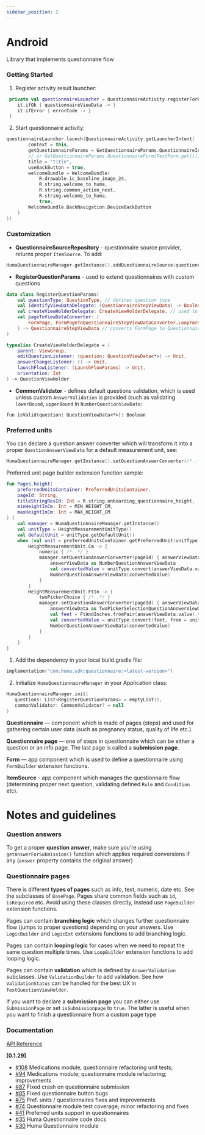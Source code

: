 ```yaml
---
sidebar_position: 2
---
```




# Android
Library that implements questionnaire flow

### Getting Started
<Tabs>
<TabItem value="example" label="Example" default>

1. Register activity result launcher:
```kotlin
 private val questionnaireLauncher = QuestionnaireActivity.registerForResult(this) { 
    it.ifOk { questionnaireViewData -> }
    it.ifError { errorCode -> }
 }
```
2. Start questionnaire activity:
```kotlin
questionnaireLauncher.launch(QuestionnaireActivity.getLauncherIntent(
        context = this,
        getQuestionnaireParams = GetQuestionnaireParams.QuestionnaireId("id"), // will use QuestionnaireSourceRepository
        // or GetQuestionnaireParams.QuestionnaireForm(TestForm.get()),
        title = "Title",
        useBackButton = true,
        welcomeBundle = WelcomeBundle(
            R.drawable.ic_baseline_image_24,
            R.string.welcome_to_huma,
            R.string.common_action_next,
            R.string.welcome_to_huma,
            true,
        WelcomeBundle.BackNavigation.DeviceBackButton
    )
))
```

### Customization

* **QuestionnaireSourceRepository** - questionnaire source provider, returns proper `ItemSource`. To add:
```kotlin
HumaQuestionnaireManager.getInstance().addQuestionnaireSource(questionnaireId: String, source: ItemSource)
```
* **RegisterQuestionParams** - used to extend questionnaires with custom questions
```kotlin
data class RegisterQuestionParams(
    val questionType: QuestionType, // defines question type
    val identifyViewDataDelegate: (QuestionnaireStepViewData) -> Boolean, // determines whether view data belongs is of this question type
    val createViewHolderDelegate: CreateViewHolderDelegate, // used to create a view holder
    val pageToViewDataConverter: (
        FormPage, FormPageToQuestionnaireStepViewDataConverter.LoopFormData?
    ) -> QuestionnaireStepViewData // converts FormPage to QuestionnaireStepViewData
)

typealias CreateViewHolderDelegate = (
    parent: ViewGroup,
    editQuestionListener: (question: QuestionViewData<*>) -> Unit,
    answerChangeListener: () -> Unit,
    launchFlowListener: (LaunchFlowParams) -> Unit,
    orientation: Int
) -> QuestionViewHolder
```
* **CommonValidator** - defines default questions validation, which is used unless custom `AnswerValidation` is provided (such as validating `lowerBound`, `upperBound` in `NumberQuestionViewData`: 

`fun isValid(question: QuestionViewData<*>): Boolean`

### Preferred units

You can declare a question answer converter which will transform it into a proper `QuestionAnswerViewData` for a default measurement unit, see:  
```kotlin
HumaQuestionnaireManager.getInstance().setQuestionAnswerConverter(/*..*/)`
```

Preferred unit page builder extension function sample:

```kotlin
fun Pages.height(
    preferredUnitsContainer: PreferredUnitsContainer,
    pageId: String,
    titleStringResId: Int = R.string.onboarding_questionnaire_height,
    minHeightInCm: Int = MIN_HEIGHT_CM,
    maxHeightInCm: Int = MAX_HEIGHT_CM
) {
    val manager = HumaQuestionnaireManager.getInstance()
    val unitType = HeightMeasurementUnitType()
    val defaultUnit = unitType.getDefaultUnit()
    when (val unit = preferredUnitsContainer.getPreferredUnit(unitType)) {
        HeightMeasurementUnit.Cm -> {
            numeric { /*..*/ }
            manager.setQuestionAnswerConverter(pageId) { answerViewData ->
                answerViewData as NumberQuestionAnswerViewData
                val convertedValue = unitType.convert(answerViewData.value, from = unit, to = defaultUnit)
                NumberQuestionAnswerViewData(convertedValue)
            }
        }
        HeightMeasurementUnit.FtIn -> {
            twoPickerChoice { /*..*/ }
            manager.setQuestionAnswerConverter(pageId) { answerViewData ->
                answerViewData as TwoPickerSelectionQuestionAnswerViewData
                val feet = FtAndInches.fromPair(answerViewData.value).toFeet()
                val convertedValue = unitType.convert(feet, from = unit, to = defaultUnit)
                NumberQuestionAnswerViewData(convertedValue)
            }
        }
    }
}
```

</TabItem>
<TabItem value="installing" label="Installing">

1. Add the dependency in your local build.gradle file:
```kotlin
implementation("com.huma.sdk:questionnaire:<latest-version>")
```
2. Initialize `HumaQuestionnaireManager` in your Application class:
```kotlin
HumaQuestionnaireManager.init(
   questions: List<RegisterQuestionParams> = emptyList(),
   commonValidator: CommonValidator? = null
)
```

</TabItem>
<TabItem value="readme" label="Readme" default>

**Questionnaire** — component which is made of pages (steps) and used for gathering certain user data (such as pregnancy status, quality of life etc.). 

**Questionnaire page** — one of steps in questionnaire which can be either a question or an info page. The last page is called a **submission page**. 

**Form** — app component which is used to define a questionnaire using `FormBuilder` extension functions.

**ItemSource** - app component which manages the questionnaire flow (determining proper next question, validating defined `Rule` and `Condition` etc).

# Notes and guidelines

### Question answers

To get a proper **question answer**, make sure you're using `getAnswerForSubmission()` function which applies required conversions if any (`answer` property contains the original answer)

### Questionnaire pages

There is different **types of pages** such as info, text, numeric, date etc. See the subclasses of `BasePage`. Pages share common fields such as `id`, `isRequired` etc. Avoid using these classes directly, instead use `PageBuilder` extension functions.

Pages can contain **branching logic** which changes further questionnaire flow (jumps to proper questions) depending on your answers. Use `LogicBuilder` and `LogicExt` extensions functions to add branching logic. 

Pages can contain **looping logic** for cases when we need to repeat the same question multiple times. Use `LoopBuilder` extension functions to add looping logic.

Pages can contain **validation** which is defined by `AnswerValidation` subclasses. Use `ValidationBuilder` to add validation. See how `ValidationStatus` can be handled for the best UX in `TextQuestionViewHolder`.


If you want to declare a **submission page** you can either use `SubmissionPage` or set `isSubmissionpage` to `true`. The latter is useful when you want to finish a questionnaire from a custom page type

### Documentation
[API Reference](https://github.com/huma-engineering/huma-android-sdk/releases)

</TabItem>
<TabItem value="changelog" label="Changelog">

**[0.1.29]**

  - [#108](https://github.com/huma-engineering/huma-android-sdk/pull/108) Medications module, questionnaire refactoring unit tests;
  - [#94](https://github.com/huma-engineering/huma-android-sdk/pull/94) Medications module; questionnaire module refactoring; improvements
  - [#87](https://github.com/huma-engineering/huma-android-sdk/pull/87) Fixed crash on questionnaire submission
  - [#85](https://github.com/huma-engineering/huma-android-sdk/pull/85) Fixed questionnaire button bugs
  - [#75](https://github.com/huma-engineering/huma-android-sdk/pull/75) Pref. units / questionnaires fixes and improvements
  - [#74](https://github.com/huma-engineering/huma-android-sdk/pull/74) Questionnaire module test coverage; minor refactoring and fixes
  - [#41](https://github.com/huma-engineering/huma-android-sdk/pull/41) Preferred units support in questionnaires
  - [#35](https://github.com/huma-engineering/huma-android-sdk/pull/35) Huma Questionnaire code docs
  - [#30](https://github.com/huma-engineering/huma-android-sdk/pull/30) Huma Questionnaire module
  
</TabItem>
</Tabs>
